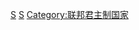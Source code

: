 {{Catnav|頁面分類|地理|国家|美洲国家|加勒比海國家}}
{{Commonscat|Saint Kitts and Nevis}}

[[Category:加勒比地區國家|S]]
[[Category:小安的列斯群島|S]]
[[Category:联邦君主制国家|Category:联邦君主制国家]]